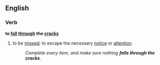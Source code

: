==English==
===Verb===
'''to [[fall]] [[through]] the [[cracks]]'''
#{{idiom}} to be [[missed]]; to escape the necessary [[notice]] or [[attention]]
#:''Complete every item, and make sure nothing '''falls through the cracks'''.''